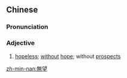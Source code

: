 ==Chinese==
{{zh-forms|s=无望}}

===Pronunciation===
{{zh-pron
|m=wúwàng
|c=mou4 mong6
|mn=bô-bāng/qz,xm,zz:bû-bōng
|cat=a
}}

===Adjective===
{{zh-adj}}

# [[hopeless]]; [[without]] [[hope]]; without [[prospect]]s

[[zh-min-nan:無望]]